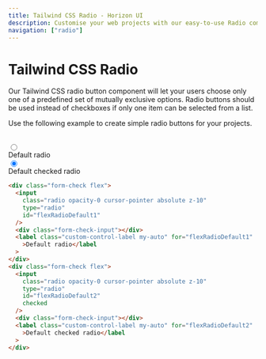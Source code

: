 ```yaml
---
title: Tailwind CSS Radio - Horizon UI
description: Customise your web projects with our easy-to-use Radio component for Tailwind CSS using Material Design guidelines.
navigation: ["radio"]
---
```


# Tailwind CSS Radio

Our Tailwind CSS radio button component will let your users choose only one of a predefined set of mutually exclusive options. Radio buttons should be used instead of checkboxes if only one item can be selected from a list.

Use the following example to create simple radio buttons for your projects.

<br />

<ComponentDemo id='radio'>
  <div className='text-left'>
    <div className='form-check flex mb-4'>
      <input
        className='radio opacity-0 cursor-pointer absolute z-10'
        type='radio'
        id='flexRadioDefault1'
      />
      <div className='form-check-input'></div>
      <label
        className='custom-control-label my-auto cursor-pointer'
        for='flexRadioDefault1'>
        Default radio
      </label>
    </div>
    <div className='form-check flex'>
      <input
        className='radio opacity-0 cursor-pointer absolute z-10'
        type='radio'
        id='flexRadioDefault2'
        checked
      />
      <div className='form-check-input'></div>
      <label
        className='custom-control-label my-auto cursor-pointer'
        for='flexRadioDefault2'>
        Default checked radio
      </label>
    </div>
  </div>
</ComponentDemo>

```html showLineNumbers
<div class="form-check flex">
  <input
    class="radio opacity-0 cursor-pointer absolute z-10"
    type="radio"
    id="flexRadioDefault1"
  />
  <div class="form-check-input"></div>
  <label class="custom-control-label my-auto" for="flexRadioDefault1"
    >Default radio</label
  >
</div>
<div class="form-check flex">
  <input
    class="radio opacity-0 cursor-pointer absolute z-10"
    type="radio"
    id="flexRadioDefault2"
    checked
  />
  <div class="form-check-input"></div>
  <label class="custom-control-label my-auto" for="flexRadioDefault2"
    >Default checked radio</label
  >
</div>
```
